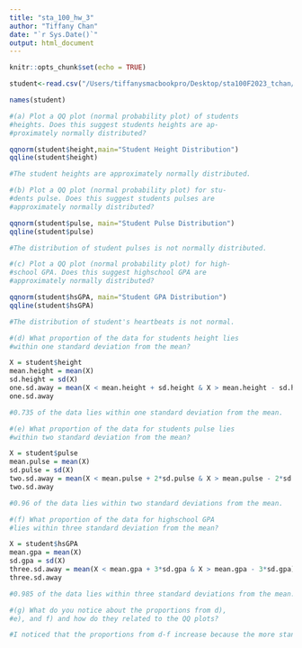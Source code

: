 ```yaml
---
title: "sta_100_hw_3"
author: "Tiffany Chan"
date: "`r Sys.Date()`"
output: html_document
---
```


```r
knitr::opts_chunk$set(echo = TRUE)
```

```r
student<-read.csv("/Users/tiffanysmacbookpro/Desktop/sta100F2023_tchan/data/student.csv")
```
```r
names(student)
```

```r
#(a) Plot a QQ plot (normal probability plot) of students
#heights. Does this suggest students heights are ap-
#proximately normally distributed?
```
```r
qqnorm(student$height,main="Student Height Distribution")
qqline(student$height)
```
```r
#The student heights are approximately normally distributed.
```
```r
#(b) Plot a QQ plot (normal probability plot) for stu-
#dents pulse. Does this suggest students pulses are
#approximately normally distributed?
```
```r
qqnorm(student$pulse, main="Student Pulse Distribution")
qqline(student$pulse)
```
```r
#The distribution of student pulses is not normally distributed.
```
```r
#(c) Plot a QQ plot (normal probability plot) for high-
#school GPA. Does this suggest highschool GPA are
#approximately normally distributed?
```
```r
qqnorm(student$hsGPA, main="Student GPA Distribution")
qqline(student$hsGPA)
```
```r
#The distribution of student's heartbeats is not normal.
```
```r
#(d) What proportion of the data for students height lies
#within one standard deviation from the mean?
```
```r
X = student$height
mean.height = mean(X)
sd.height = sd(X)
one.sd.away = mean(X < mean.height + sd.height & X > mean.height - sd.height)
one.sd.away
```
```r
#0.735 of the data lies within one standard deviation from the mean.
```

```r
#(e) What proportion of the data for students pulse lies
#within two standard deviation from the mean?
```
```r
X = student$pulse
mean.pulse = mean(X)
sd.pulse = sd(X)
two.sd.away = mean(X < mean.pulse + 2*sd.pulse & X > mean.pulse - 2*sd.pulse)
two.sd.away
```
```r
#0.96 of the data lies within two standard deviations from the mean.
```
```r
#(f) What proportion of the data for highschool GPA
#lies within three standard deviation from the mean?
```
```r
X = student$hsGPA
mean.gpa = mean(X)
sd.gpa = sd(X)
three.sd.away = mean(X < mean.gpa + 3*sd.gpa & X > mean.gpa - 3*sd.gpa)
three.sd.away
```
```r
#0.985 of the data lies within three standard deviations from the mean.
```
```r
#(g) What do you notice about the proportions from d),
#e), and f) and how do they related to the QQ plots?
```
```r
#I noticed that the proportions from d-f increase because the more standard deviations away from the mean we are looking at the more of the original data is in the interval. Additionally the proportions relate to the points plotted on the QQ plot where each point counts as a single record of data. So pretty much the x-axis is the interval being set and whatever point is in that interval is the proportion within the set number of standard deviations from the mean.
```

